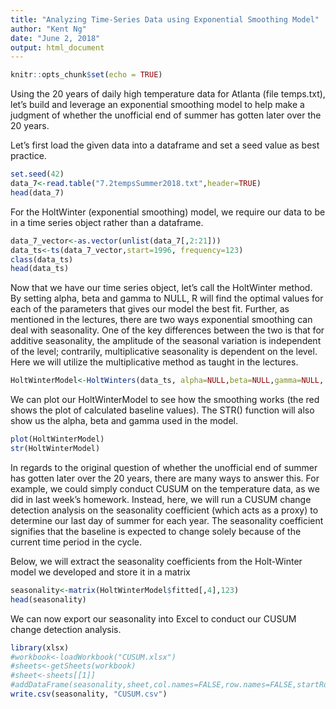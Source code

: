 ---
title: "Analyzing Time-Series Data using Exponential Smoothing Model"
author: "Kent Ng"
date: "June 2, 2018"
output: html_document
---

```{r setup, include=FALSE}
knitr::opts_chunk$set(echo = TRUE)
```

Using the 20 years of daily high temperature data for Atlanta (file temps.txt), let's build and leverage an exponential smoothing model to help make a judgment of whether the unofficial end of summer has gotten later over the 20 years.

Let's first load the given data into a dataframe and set a seed value as best practice.

```{r cars}
set.seed(42)
data_7<-read.table("7.2tempsSummer2018.txt",header=TRUE)
head(data_7)
```

For the HoltWinter (exponential smoothing) model, we require our data to be in a time series object rather than a dataframe.
```{r}
data_7_vector<-as.vector(unlist(data_7[,2:21]))
data_ts<-ts(data_7_vector,start=1996, frequency=123)
class(data_ts)
head(data_ts)
``` 

Now that we have our time series object, let's call the HoltWinter method. By setting alpha, beta and gamma to NULL, R will find the optimal values for each of the parameters that gives our model the best fit. Further, as mentioned in the lectures, there are two ways exponential smoothing can deal with seasonality. One of the key differences between the two is that for additive seasonality, the amplitude of the seasonal variation is independent of the level; contrarily, multiplicative seasonality is dependent on the level. Here we will utilize the multiplicative method as taught in the lectures. 
```{r}
HoltWinterModel<-HoltWinters(data_ts, alpha=NULL,beta=NULL,gamma=NULL, seasonal="multiplicative")
```
We can plot our HoltWinterModel to see how the smoothing works (the red shows the plot of calculated baseline values). The STR() function will also show us the alpha, beta and gamma used in the model.
```{r}
plot(HoltWinterModel)
str(HoltWinterModel)
```

In regards to the original question of whether the unofficial end of summer has gotten later over the 20 years, there are many ways to answer this. For example, we could simply conduct CUSUM on the temperature data, as we did in last week's homework. Instead, here, we will run a CUSUM change detection analysis on the seasonality coefficient (which acts as a proxy) to determine our last day of summer for each year. The seasonality coefficient signifies that the baseline is expected to change solely because of the current time period in the cycle. 

Below, we will extract the seasonality coefficients from the Holt-Winter model we developed and store it in a matrix
```{r}
seasonality<-matrix(HoltWinterModel$fitted[,4],123)
head(seasonality)
``` 

We can now export our seasonality into Excel to conduct our CUSUM change detection analysis.
```{r}
library(xlsx)
#workbook<-loadWorkbook("CUSUM.xlsx")
#sheets<-getSheets(workbook)
#sheet<-sheets[[1]]
#addDataFrame(seasonality,sheet,col.names=FALSE,row.names=FALSE,startRow=2,startColumn=3)
write.csv(seasonality, "CUSUM.csv")
```


